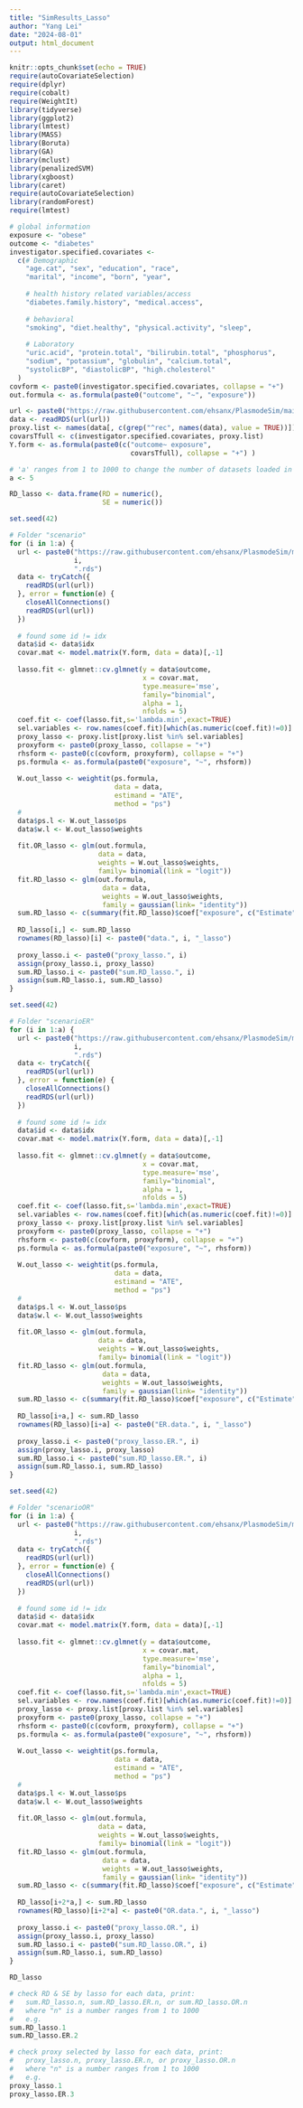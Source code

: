 ```yaml
---
title: "SimResults_Lasso"
author: "Yang Lei"
date: "2024-08-01"
output: html_document
---
```


```r
knitr::opts_chunk$set(echo = TRUE)
require(autoCovariateSelection)
require(dplyr)
require(cobalt)
require(WeightIt)
library(tidyverse)
library(ggplot2)
library(lmtest)
library(MASS)
library(Boruta)
library(GA)
library(mclust)
library(penalizedSVM)
library(xgboost)
library(caret)
require(autoCovariateSelection)
library(randomForest)
require(lmtest)
```

```r
# global information
exposure <- "obese"
outcome <- "diabetes" 
investigator.specified.covariates <- 
  c(# Demographic
    "age.cat", "sex", "education", "race", 
    "marital", "income", "born", "year",
    
    # health history related variables/access
    "diabetes.family.history", "medical.access",
    
    # behavioral
    "smoking", "diet.healthy", "physical.activity", "sleep",
    
    # Laboratory 
    "uric.acid", "protein.total", "bilirubin.total", "phosphorus",
    "sodium", "potassium", "globulin", "calcium.total", 
    "systolicBP", "diastolicBP", "high.cholesterol"
  )
covform <- paste0(investigator.specified.covariates, collapse = "+")
out.formula <- as.formula(paste0("outcome", "~", "exposure"))

url <- paste0("https://raw.githubusercontent.com/ehsanx/PlasmodeSim/main/data/hdData/data/scenario/data_1.rds")
data <- readRDS(url(url))
proxy.list <- names(data[, c(grep("^rec", names(data), value = TRUE))])
covarsTfull <- c(investigator.specified.covariates, proxy.list)
Y.form <- as.formula(paste0(c("outcome~ exposure", 
                              covarsTfull), collapse = "+") )
```

```r
# 'a' ranges from 1 to 1000 to change the number of datasets loaded in each for-loop
a <- 5

RD_lasso <- data.frame(RD = numeric(),
                       SE = numeric())
```

```r
set.seed(42)

# Folder "scenario"
for (i in 1:a) {
  url <- paste0("https://raw.githubusercontent.com/ehsanx/PlasmodeSim/main/data/hdData/data/scenario/data_", 
                i, 
                ".rds")
  data <- tryCatch({
    readRDS(url(url))
  }, error = function(e) {
    closeAllConnections()
    readRDS(url(url))
  })
  
  # found some id != idx
  data$id <- data$idx
  covar.mat <- model.matrix(Y.form, data = data)[,-1]
  
  lasso.fit <- glmnet::cv.glmnet(y = data$outcome, 
                                 x = covar.mat, 
                                 type.measure='mse',
                                 family="binomial",
                                 alpha = 1, 
                                 nfolds = 5)
  coef.fit <- coef(lasso.fit,s='lambda.min',exact=TRUE)
  sel.variables <- row.names(coef.fit)[which(as.numeric(coef.fit)!=0)]
  proxy_lasso <- proxy.list[proxy.list %in% sel.variables]
  proxyform <- paste0(proxy_lasso, collapse = "+")
  rhsform <- paste0(c(covform, proxyform), collapse = "+")
  ps.formula <- as.formula(paste0("exposure", "~", rhsform))
  
  W.out_lasso <- weightit(ps.formula, 
                          data = data, 
                          estimand = "ATE",
                          method = "ps")
  #
  data$ps.l <- W.out_lasso$ps
  data$w.l <- W.out_lasso$weights
  
  fit.OR_lasso <- glm(out.formula,
                      data = data,
                      weights = W.out_lasso$weights,
                      family= binomial(link = "logit"))
  fit.RD_lasso <- glm(out.formula,
                       data = data,
                       weights = W.out_lasso$weights,
                       family = gaussian(link= "identity"))
  sum.RD_lasso <- c(summary(fit.RD_lasso)$coef["exposure", c("Estimate")], sqrt(sandwich::sandwich(fit.RD_lasso)[2,2]))
  
  RD_lasso[i,] <- sum.RD_lasso
  rownames(RD_lasso)[i] <- paste0("data.", i, "_lasso")
  
  proxy_lasso.i <- paste0("proxy_lasso.", i)
  assign(proxy_lasso.i, proxy_lasso)
  sum.RD_lasso.i <- paste0("sum.RD_lasso.", i)
  assign(sum.RD_lasso.i, sum.RD_lasso)
}
```

```r
set.seed(42)

# Folder "scenarioER"
for (i in 1:a) {
  url <- paste0("https://raw.githubusercontent.com/ehsanx/PlasmodeSim/main/data/hdData/data/scenarioER/data_", 
                i, 
                ".rds")
  data <- tryCatch({
    readRDS(url(url))
  }, error = function(e) {
    closeAllConnections()
    readRDS(url(url))
  })
  
  # found some id != idx
  data$id <- data$idx
  covar.mat <- model.matrix(Y.form, data = data)[,-1]
  
  lasso.fit <- glmnet::cv.glmnet(y = data$outcome, 
                                 x = covar.mat, 
                                 type.measure='mse',
                                 family="binomial",
                                 alpha = 1, 
                                 nfolds = 5)
  coef.fit <- coef(lasso.fit,s='lambda.min',exact=TRUE)
  sel.variables <- row.names(coef.fit)[which(as.numeric(coef.fit)!=0)]
  proxy_lasso <- proxy.list[proxy.list %in% sel.variables]
  proxyform <- paste0(proxy_lasso, collapse = "+")
  rhsform <- paste0(c(covform, proxyform), collapse = "+")
  ps.formula <- as.formula(paste0("exposure", "~", rhsform))
  
  W.out_lasso <- weightit(ps.formula, 
                          data = data, 
                          estimand = "ATE",
                          method = "ps")
  #
  data$ps.l <- W.out_lasso$ps
  data$w.l <- W.out_lasso$weights
  
  fit.OR_lasso <- glm(out.formula,
                      data = data,
                      weights = W.out_lasso$weights,
                      family= binomial(link = "logit"))
  fit.RD_lasso <- glm(out.formula,
                       data = data,
                       weights = W.out_lasso$weights,
                       family = gaussian(link= "identity"))
  sum.RD_lasso <- c(summary(fit.RD_lasso)$coef["exposure", c("Estimate")], sqrt(sandwich::sandwich(fit.RD_lasso)[2,2]))
  
  RD_lasso[i+a,] <- sum.RD_lasso
  rownames(RD_lasso)[i+a] <- paste0("ER.data.", i, "_lasso")
  
  proxy_lasso.i <- paste0("proxy_lasso.ER.", i)
  assign(proxy_lasso.i, proxy_lasso)
  sum.RD_lasso.i <- paste0("sum.RD_lasso.ER.", i)
  assign(sum.RD_lasso.i, sum.RD_lasso)
}
```

```r
set.seed(42)

# Folder "scenarioOR"
for (i in 1:a) {
  url <- paste0("https://raw.githubusercontent.com/ehsanx/PlasmodeSim/main/data/hdData/data/scenarioOR/data_", 
                i, 
                ".rds")
  data <- tryCatch({
    readRDS(url(url))
  }, error = function(e) {
    closeAllConnections()
    readRDS(url(url))
  })
  
  # found some id != idx
  data$id <- data$idx
  covar.mat <- model.matrix(Y.form, data = data)[,-1]
  
  lasso.fit <- glmnet::cv.glmnet(y = data$outcome, 
                                 x = covar.mat, 
                                 type.measure='mse',
                                 family="binomial",
                                 alpha = 1, 
                                 nfolds = 5)
  coef.fit <- coef(lasso.fit,s='lambda.min',exact=TRUE)
  sel.variables <- row.names(coef.fit)[which(as.numeric(coef.fit)!=0)]
  proxy_lasso <- proxy.list[proxy.list %in% sel.variables]
  proxyform <- paste0(proxy_lasso, collapse = "+")
  rhsform <- paste0(c(covform, proxyform), collapse = "+")
  ps.formula <- as.formula(paste0("exposure", "~", rhsform))
  
  W.out_lasso <- weightit(ps.formula, 
                          data = data, 
                          estimand = "ATE",
                          method = "ps")
  #
  data$ps.l <- W.out_lasso$ps
  data$w.l <- W.out_lasso$weights
  
  fit.OR_lasso <- glm(out.formula,
                      data = data,
                      weights = W.out_lasso$weights,
                      family= binomial(link = "logit"))
  fit.RD_lasso <- glm(out.formula,
                       data = data,
                       weights = W.out_lasso$weights,
                       family = gaussian(link= "identity"))
  sum.RD_lasso <- c(summary(fit.RD_lasso)$coef["exposure", c("Estimate")], sqrt(sandwich::sandwich(fit.RD_lasso)[2,2]))
  
  RD_lasso[i+2*a,] <- sum.RD_lasso
  rownames(RD_lasso)[i+2*a] <- paste0("OR.data.", i, "_lasso")
  
  proxy_lasso.i <- paste0("proxy_lasso.OR.", i)
  assign(proxy_lasso.i, proxy_lasso)
  sum.RD_lasso.i <- paste0("sum.RD_lasso.OR.", i)
  assign(sum.RD_lasso.i, sum.RD_lasso)
}
```


```r
RD_lasso
```

```r
# check RD & SE by lasso for each data, print:
#   sum.RD_lasso.n, sum.RD_lasso.ER.n, or sum.RD_lasso.OR.n
#   where "n" is a number ranges from 1 to 1000
#   e.g.
sum.RD_lasso.1
sum.RD_lasso.ER.2

# check proxy selected by lasso for each data, print:
#   proxy_lasso.n, proxy_lasso.ER.n, or proxy_lasso.OR.n
#   where "n" is a number ranges from 1 to 1000
#   e.g.
proxy_lasso.1
proxy_lasso.ER.3
```

